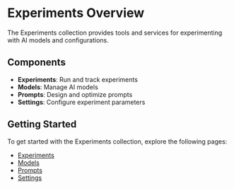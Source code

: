 # Experiments Overview

The Experiments collection provides tools and services for experimenting with AI models and configurations.

## Components

- **Experiments**: Run and track experiments
- **Models**: Manage AI models
- **Prompts**: Design and optimize prompts
- **Settings**: Configure experiment parameters

## Getting Started

To get started with the Experiments collection, explore the following pages:

- [Experiments](/experiments/experiments)
- [Models](/experiments/models)
- [Prompts](/experiments/prompts)
- [Settings](/experiments/settings)